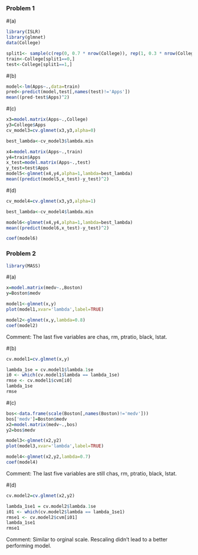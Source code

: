 ### Problem 1
#(a)
```{r}
library(ISLR)
library(glmnet)
data(College)
```

```{r}
split1<- sample(c(rep(0, 0.7 * nrow(College)), rep(1, 0.3 * nrow(College))))
train<-College[split1==0,]
test<-College[split1==1,]
```

#(b)
```{r}
model<-lm(Apps~.,data=train)
pred<-predict(model,test[,names(test)!='Apps'])
mean((pred-test$Apps)^2)
```

#(c)
```{r}
x3=model.matrix(Apps~.,College)
y3=College$Apps
cv_model3=cv.glmnet(x3,y3,alpha=0)

best_lambda<-cv_model3$lambda.min

x4=model.matrix(Apps~.,train)
y4=train$Apps
x_test=model.matrix(Apps~.,test)
y_test=test$Apps
model5<-glmnet(x4,y4,alpha=1,lambda=best_lambda)
mean((predict(model5,x_test)-y_test)^2)
```
#(d)
```{r}
cv_model4=cv.glmnet(x3,y3,alpha=1)

best_lambda<-cv_model4$lambda.min

model6<-glmnet(x4,y4,alpha=1,lambda=best_lambda)
mean((predict(model6,x_test)-y_test)^2)

coef(model6)
```

### Problem 2
```{r}
library(MASS)
```
#(a)
```{r}

x=model.matrix(medv~.,Boston)
y=Boston$medv
```

```{r}
model1<-glmnet(x,y)
plot(model1,xvar='lambda',label=TRUE)
```

```{r}
model2<-glmnet(x,y,lambda=0.8)
coef(model2)
```

Comment: The last five variables are chas, rm, ptratio, black, lstat.

#(b)
```{r}
cv.model1=cv.glmnet(x,y)

lambda_1se = cv.model1$lambda.1se
i0 <- which(cv.model1$lambda == lambda_1se)
rmse <- cv.model1$cvm[i0]
lambda_1se
rmse
```

#(c)
```{r}
bos<-data.frame(scale(Boston[,names(Boston)!='medv']))
bos['medv']=Boston$medv
x2=model.matrix(medv~.,bos)
y2=bos$medv
```

```{r}
model3<-glmnet(x2,y2)
plot(model3,xvar='lambda',label=TRUE)
```

```{r}
model4<-glmnet(x2,y2,lambda=0.7)
coef(model4)
```

Comment: The last five variables are still chas, rm, ptratio, black, lstat.

#(d)
```{r}
cv.model2=cv.glmnet(x2,y2)

lambda_1se1 = cv.model2$lambda.1se
i01 <- which(cv.model2$lambda == lambda_1se1)
rmse1 <- cv.model2$cvm[i01]
lambda_1se1
rmse1
```

Comment: Similar to orginal scale. Rescaling didn't lead to a better performing model.